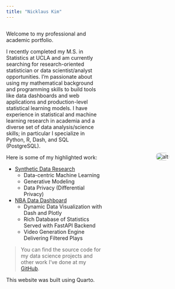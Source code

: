 ```yaml
---
title: "Nicklaus Kim"
---
```


<div style="display: flex; align-items: center; gap: 5rem; width: 100%;">

<!-- Left side (text) -->
<div style="flex: 2;">

Welcome to my professional and academic portfolio.

I recently completed my M.S. in Statistics at UCLA and am currently searching for research-oriented statistician or data scientist/analyst opportunities. I'm passionate about using my mathematical background and programming skills to build tools like data dashboards and web applications and production-level statistical learning models. I have experience in statistical and machine learning research in academia and a diverse set of data analysis/science skills; in particular I specialize in Python, R, Dash, and SQL (PostgreSQL).
<!--— and I love turning complex data into intuitive interfaces that enable visual storytelling.-->

Here is some of my highlighted work:

* [Synthetic Data Research](projects/all/ms-thesis/index.qmd)
    + Data-centric Machine Learning
    + Generative Modeling
    + Data Privacy (Differential Privacy)
* [NBA Data Dashboard](projects/index.qmd)
    + Dynamic Data Visualization with Dash and Plotly
    + Rich Database of Statistics Served with FastAPI Backend
    + Video Generation Engine Delivering Filtered Plays
<!--* [Founding Fathers Correspondence Network](projects/index.qmd)
    + Knowledge Networks and Other Visualizations in Dash
    + Temporal and Geospatial Analysis of Letter Frequencies
    + Large Language Model Topic Analysis-->
<br>

> You can find the source code for my data science projects and other work I've done at my [GitHub](https://github.com/nicklauskim){.underline}.


This website was built using Quarto.

<!-- Also, check out some of my writing, from blog posts on ideas in stats and data science in the real world, both past and present

* [Sample Post 1](blog/index.qmd)
* [Sample Post 2](blog/index.qmd)

to math and stats notes from both my own self-learning and my teaching/tutoring ventures

* [Sample Notes 1](notes/index.qmd)
* [Sample Notes ](notes/index.qmd)--->

</div>


<!-- Right side (image) -->
<div style="flex: 1; display: flex; justify-content: center; padding: 1rem;">
  <img src="assets/img/me.png" alt="alt" style="width: 100%; border-radius: 10px;">

</div>

</div>




